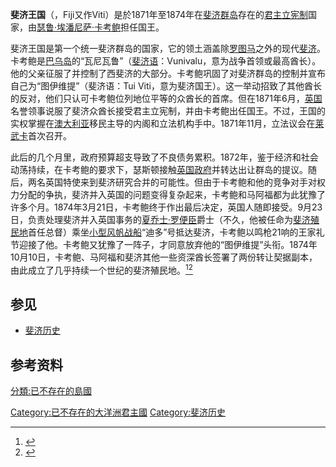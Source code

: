 {{noteTA
|1=zh:佐治;zh-hans:乔治;zh-hk:佐治;zh-sg:乔治;zh-tw:喬治;zh-cn:乔治
|2=zh-cn:澳大利亚;zh-tw:澳洲;zh-hk:澳洲
}}
{{Infobox former country
|native_name = 
|conventional_long_name = 斐济王国<br>Kingdom of Fiji
|common_name = Fiji
|continent = Oceania
|region = Melanesia
|country = Fiji
|era = 19世纪
|empire = 独立
|government_type = [[君主立宪制|君主立宪制]]
|event_start = 成立
|date_start = 6月5日
|year_start = 1871年
|event_end = 被[[英国|英国]]吞并
|date_end = 10月10日
|year_end = 1874年
|p1 = 
|flag_p1 =
|s1 = 斐济殖民地
|flag_s1 = Flag of Fiji (1908–1924).svg
|image_flag = Flag of the Kingdom of Fiji (1871-1874).svg
|flag = 
|image_coat = Coat of arms of the Kingdom of Fiji (1871-1874).svg
|symbol = 
|symbol_type = 
|image_map = Fiji (orthographic projection).svg
|image_map_caption = 
|capital = 莱武卡
|latd= |latm= |latNS= |longd= |longm= |longEW= 
|national_motto = {{lang|fj|Rerevaka na Kalou ka Doka na Tui}}<br/><small>Fear God and honour the King</small><br/><small>敬畏上帝，荣耀国王</small>
|national_anthem = 
|common_languages = [[斐济语|斐济语]]<br/>[[英语|英语]]
|title_leader = 国王
|leader1 = [[瑟鲁·埃潘尼萨·卡考鲍|瑟鲁·埃潘尼萨·卡考鲍]]
|year_leader1 = 1871年–1874年
|title_deputy = 首相
|deputy1 = 悉尼·查尔斯·伯特
|year_deputy1 = 1871年–1872年
|deputy2 = 乔治·奥斯丁·伍兹
|year_deputy2 = 1872年–1874年
|legislature = 
|house1 = 
|house2 = 
|stat_year1 = 1874年
|stat_area1 = 18228
|stat_pop1 = 588068
|stat_year2 =
|stat_area2 = 
|stat_pop2 = 
|currency = [[斐济元|斐济元]]
|calling_code = 
|today = {{flag|Fiji}}
|footnotes = 
}}

'''斐济王国'''（{{lang-en|Kingdom of Fiji}}，Fiji又作Viti）是於1871年至1874年在[[斐济群岛|斐济群岛]]存在的[[君主立宪制|君主立宪制]]国家，由[[瑟鲁·埃潘尼萨·卡考鲍|瑟鲁·埃潘尼萨·卡考鲍]]担任国王。

斐济王国是第一个统一斐济群岛的国家，它的领土涵盖除[[罗图马|罗图马]]之外的现代[[斐济|斐济]]。卡考鲍是[[巴乌岛|巴乌岛]]的“瓦尼瓦鲁”（[[斐济语|斐济语]]：Vunivalu，意为战争首领或最高酋长）。他的父亲{{link-en|坦诺阿·维萨瓦恩加|Tanoa Visawaqa}}征服了{{link-en|布雷巴萨加联盟|Burebasaga Confederacy}}并控制了西斐济的大部分。卡考鲍巩固了对斐济群岛的控制并宣布自己为“图伊维提”（斐济语：Tui Viti，意为斐济国王）。这一举动招致了其他酋长的反对，他们只认可卡考鲍位列地位平等的众酋长的首席。但在1871年6月，[[英国|英国]]名誉领事{{link-en|约翰·贝特斯·瑟斯顿|John Bates Thurston}}说服了斐济众酋长接受君主立宪制，并由卡考鲍出任国王。不过，王国的实权掌握在[[澳大利亚|澳大利亚]]移民主导的内阁和立法机构手中。1871年11月，立法议会在[[莱武卡|莱武卡]]首次召开。
 
此后的几个月里，政府预算超支导致了不良债务累积。1872年，鉴于经济和社会动荡持续，在卡考鲍的要求下，瑟斯顿接触[[英国政府|英国政府]]并转达出让群岛的提议。随后，两名英国特使来到斐济研究合并的可能性。但由于卡考鲍和他的竞争对手{{link-en|埃内尔·马阿福|Enele Ma'afu}}对权力分配的争执，斐济并入英国的问题变得复杂起来，卡考鲍和马阿福都为此犹豫了许多个月。1874年3月21日，卡考鲍终于作出最后决定，英国人随即接受。9月23日，负责处理斐济并入英国事务的[[夏乔士·罗便臣|夏乔士·罗便臣]]爵士（不久，他被任命为[[斐济殖民地|斐济殖民地]]首任总督）乘坐[[小型风帆战船|小型风帆战船]]“迪多”号抵达斐济，卡考鲍以鸣枪21响的王家礼节迎接了他。卡考鲍又犹豫了一阵子，才同意放弃他的“图伊维提”头衔。1874年10月10日，卡考鲍、马阿福和斐济其他一些资深酋长签署了两份转让契据副本，由此成立了几乎持续一个世纪的斐济殖民地。<ref name=Mennell>{{cite web|url=https://en.wikisource.org/wiki/The_Dictionary_of_Australasian_Biography/Thakombau|title=The Dictionary of Australasian Biography/Thakombau|access-date=2015-01-02|archive-date=2020-03-19|archive-url=https://web.archive.org/web/20200319131243/https://en.wikisource.org/wiki/The_Dictionary_of_Australasian_Biography/Thakombau|dead-url=no}}</ref><ref>{{cite web |title= History of Fiji Islands and Fiji Bank Notes – 1872 to date |url= http://www.fijibure.com/fijinotes.htm |work= fijibure.com |access-date= 2015-01-02 |archive-date= 2020-07-16 |archive-url= https://web.archive.org/web/20200716034950/http://www.fijibure.com/fijinotes.htm |dead-url= no }}</ref>

==参见==
*[[斐济历史|斐济历史]]

==参考资料==
{{reflist}}

[[Category:已不存在的大洋洲君主國|Category:已不存在的大洋洲君主國]]
[[Category:斐济历史|Category:斐济历史]]
[[分類:已不存在的島國|分類:已不存在的島國]]
